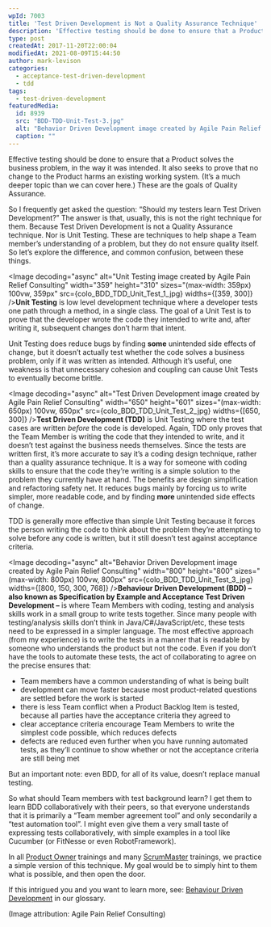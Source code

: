 ```yaml
---
wpId: 7003
title: 'Test Driven Development is Not a Quality Assurance Technique'
description: 'Effective testing should be done to ensure that a Product solves the business problem, in the way it was intended. It also seeks to prove that no change to the Product harms an existing working system. (It''s a much deeper topic than we can cover here.) These are the goals of Quality Assurance. So I ...'
type: post
createdAt: 2017-11-20T22:00:04
modifiedAt: 2021-08-09T15:44:50
author: mark-levison
categories:
  - acceptance-test-driven-development
  - tdd
tags:
  - test-driven-development
featuredMedia:
  id: 8939
  src: "BDD-TDD-Unit-Test-3.jpg"
  alt: "Behavior Driven Development image created by Agile Pain Relief Consulting"
  caption: ""
---
```





Effective testing should be done to ensure that a Product solves the business problem, in the way it was intended. It also seeks to prove that no change to the Product harms an existing working system. (It’s a much deeper topic than we can cover here.) These are the goals of Quality Assurance.

So I frequently get asked the question: “Should my testers learn Test Driven Development?” The answer is that, usually, this is not the right technique for them. Because Test Driven Development is not a Quality Assurance technique. Nor is Unit Testing. These are techniques to help shape a Team member’s understanding of a problem, but they do not ensure quality itself. So let’s explore the difference, and common confusion, between these things.

<Image decoding="async" alt="Unit Testing image created by Agile Pain Relief Consulting" width="359" height="310" sizes="(max-width: 359px) 100vw, 359px" src={colo_BDD_TDD_Unit_Test_1_jpg} widths={[359, 300]} />**Unit Testing** is low level development technique where a developer tests one path through a method, in a single class. The goal of a Unit Test is to prove that the developer wrote the code they intended to write and, after writing it, subsequent changes don’t harm that intent.

Unit Testing does reduce bugs by finding **some** unintended side effects of change, but it doesn’t actually test whether the code solves a business problem, only if it was written as intended. Although it’s useful, one weakness is that unnecessary cohesion and coupling can cause Unit Tests to eventually become brittle.

<Image decoding="async" alt="Test Driven Development image created by Agile Pain Relief Consulting" width="650" height="601" sizes="(max-width: 650px) 100vw, 650px" src={colo_BDD_TDD_Unit_Test_2_jpg} widths={[650, 300]} />**Test Driven Development (TDD)** is Unit Testing where the test cases are written _before_ the code is developed. Again, TDD only proves that the Team Member is writing the code that they intended to write, and it doesn’t test against the business needs themselves. Since the tests are written first, it’s more accurate to say it’s a coding design technique, rather than a quality assurance technique. It is a way for someone with coding skills to ensure that the code they’re writing is a simple solution to the problem they currently have at hand. The benefits are design simplification and refactoring safety net. It reduces bugs mainly by forcing us to write simpler, more readable code, and by finding **more** unintended side effects of change.

TDD is generally more effective than simple Unit Testing because it forces the person writing the code to think about the problem they’re attempting to solve before any code is written, but it still doesn’t test against acceptance criteria.

<Image decoding="async" alt="Behavior Driven Development image created by Agile Pain Relief Consulting" width="800" height="800" sizes="(max-width: 800px) 100vw, 800px" src={colo_BDD_TDD_Unit_Test_3_jpg} widths={[800, 150, 300, 768]} />**Behaviour Driven Development (BDD) – also known as Specification by Example and Acceptance Test Driven Development –** is where Team Members with coding, testing and analysis skills work in a small group to write tests together. Since many people with testing/analysis skills don’t think in Java/C#/JavaScript/etc, these tests need to be expressed in a simpler language. The most effective approach (from my experience) is to write the tests in a manner that is readable by someone who understands the product but not the code. Even if you don’t have the tools to automate these tests, the act of collaborating to agree on the precise ensures that:

*   Team members have a common understanding of what is being built
*   development can move faster because most product-related questions are settled before the work is started
*   there is less Team conflict when a Product Backlog Item is tested, because all parties have the acceptance criteria they agreed to
*   clear acceptance criteria encourage Team Members to write the simplest code possible, which reduces defects
*   defects are reduced even further when you have running automated tests, as they’ll continue to show whether or not the acceptance criteria are still being met

But an important note: even BDD, for all of its value, doesn’t replace manual testing.

So what should Team members with test background learn? I get them to learn BDD collaboratively with their peers, so that everyone understands that it is primarily a “Team member agreement tool” and only secondarily a “test automation tool”. I might even give them a very small taste of expressing tests collaboratively, with simple examples in a tool like Cucumber (or FitNesse or even RobotFramework).

In all [Product Owner](/certified-scrum-product-owner-cspo-training) trainings and many [ScrumMaster](/certified-scrummaster-csm-training) trainings, we practice a simple version of this technique. My goal would be to simply hint to them what is possible, and then open the door.

If this intrigued you and you want to learn more, see: [Behaviour Driven Development](/glossary/behaviour-driven-development) in our glossary.

(Image attribution: Agile Pain Relief Consulting)